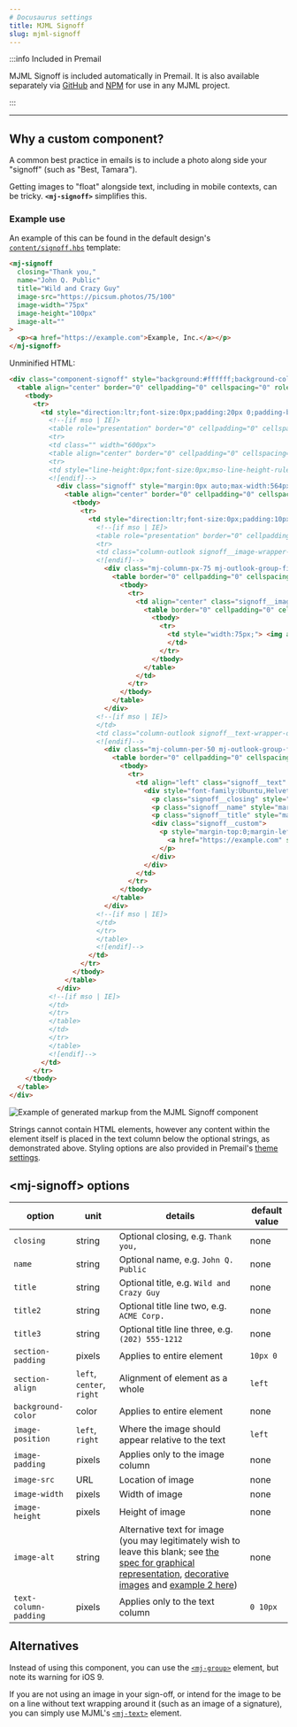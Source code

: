 ```yaml
---
# Docusaurus settings
title: MJML Signoff
slug: mjml-signoff
---
```



<!-- This component's documentation and README need to stay in sync. Make sure
     to make any updates here in both places:

     https://premail.dev/docs/components/mjml-signoff/
     https://github.com/premail/mjml-signoff/blob/main/README.md

     Should differences exist, the README is considered canonical as it is
     published to NPM:
     https://www.npmjs.com/package/mjml-signoff
-->

:::info Included in Premail

MJML Signoff is included automatically in Premail. It is also available
separately via [GitHub](https://github.com/premail/mjml-signoff) and
[NPM](https://www.npmjs.com/package/mjml-signoff) for use in any MJML project.

:::

---

## Why a custom component?

A common best practice in emails is to include a photo along side your "signoff"
(such as "Best, Tamara").

Getting images to "float" alongside text, including in mobile contexts, can be
tricky. **`<mj-signoff>`** simplifies this.

### Example use

An example of this can be found in the default design's
[`content/signoff.hbs`](https://github.com/premail/premail/tree/main/src/example/designs/_default/content/signoff.hbs)
template:

<Tabs>
<TabItem value="mjml" label="MJML">

<!-- prettier-ignore-start -->

```html
<mj-signoff
  closing="Thank you,"
  name="John Q. Public"
  title="Wild and Crazy Guy"
  image-src="https://picsum.photos/75/100"
  image-width="75px"
  image-height="100px"
  image-alt=""
>
  <p><a href="https://example.com">Example, Inc.</a></p>
</mj-signoff>
```

<!-- prettier-ignore-end -->

</TabItem>
<TabItem value="html" label="HTML">

<!-- prettier-ignore-start -->

Unminified HTML:

```html
<div class="component-signoff" style="background:#ffffff;background-color:#ffffff;margin:0px auto;max-width:600px;">
  <table align="center" border="0" cellpadding="0" cellspacing="0" role="presentation" style="background:#ffffff;background-color:#ffffff;width:100%;">
    <tbody>
      <tr>
        <td style="direction:ltr;font-size:0px;padding:20px 0;padding-bottom:18px;padding-left:18px;padding-right:18px;padding-top:0px;text-align:center;">
          <!--[if mso | IE]>
          <table role="presentation" border="0" cellpadding="0" cellspacing="0">
          <tr>
          <td class="" width="600px">
          <table align="center" border="0" cellpadding="0" cellspacing="0" class="signoff-outlook" role="presentation" style="width:564px;" width="564">
          <tr>
          <td style="line-height:0px;font-size:0px;mso-line-height-rule:exactly;">
          <![endif]-->
            <div class="signoff" style="margin:0px auto;max-width:564px;">
              <table align="center" border="0" cellpadding="0" cellspacing="0" role="presentation" style="width:100%;">
                <tbody>
                  <tr>
                    <td style="direction:ltr;font-size:0px;padding:10px 0;text-align:left;">
                      <!--[if mso | IE]>
                      <table role="presentation" border="0" cellpadding="0" cellspacing="0">
                      <tr>
                      <td class="column-outlook signoff__image-wrapper-outlook" style="vertical-align:top;width:75px;">
                      <![endif]-->
                        <div class="mj-column-px-75 mj-outlook-group-fix column signoff__image-wrapper" style="font-size:0px;text-align:left;direction:ltr;display:inline-block;vertical-align:top;width:100%;">
                          <table border="0" cellpadding="0" cellspacing="0" role="presentation" style="vertical-align:top;" width="100%">
                            <tbody>
                              <tr>
                                <td align="center" class="signoff__image" style="font-size:0px;padding:0;word-break:break-word;">
                                  <table border="0" cellpadding="0" cellspacing="0" role="presentation" style="border-collapse:collapse;border-spacing:0px;">
                                    <tbody>
                                      <tr>
                                        <td style="width:75px;"> <img alt=""height="100" src="https://picsum.photos/75/100" style="border:0;display:block;outline:none;text-decoration:none;height:100px;width:100%;font-size:13px;" width="75">
                                        </td>
                                      </tr>
                                    </tbody>
                                  </table>
                                </td>
                              </tr>
                            </tbody>
                          </table>
                        </div>
                      <!--[if mso | IE]>
                      </td>
                      <td class="column-outlook signoff__text-wrapper-outlook" style="vertical-align:top;width:282px;">
                      <![endif]-->
                        <div class="mj-column-per-50 mj-outlook-group-fix column signoff__text-wrapper" style="font-size:0px;text-align:left;direction:ltr;display:inline-block;vertical-align:top;width:100%;">
                          <table border="0" cellpadding="0" cellspacing="0" role="presentation" style="vertical-align:top;" width="100%">
                            <tbody>
                              <tr>
                                <td align="left" class="signoff__text" style="font-size:0px;padding:0 10px;word-break:break-word;">
                                  <div style="font-family:Ubuntu,Helvetica,Arial,sans-serif;font-size:13px;line-height:1;text-align:left;color:#000000;">
                                    <p class="signoff__closing" style="margin-top:0;margin-left:0;margin-right:0;margin-bottom:18px;font-size:18px;mso-line-height-rule:exactly;line-height:1;">Thank you,</p>
                                    <p class="signoff__name" style="margin-top:0;margin-left:0;margin-right:0;font-size:18px;margin-bottom:0;mso-line-height-rule:exactly;line-height:1;">John Q. Public</p>
                                    <p class="signoff__title" style="margin-top:0;margin-left:0;margin-right:0;font-size:18px;margin-bottom:0;mso-line-height-rule:exactly;line-height:1;">Wild and Crazy Guy</p>
                                    <div class="signoff__custom">
                                      <p style="margin-top:0;margin-left:0;margin-right:0;margin-bottom:18px;font-size:18px;mso-line-height-rule:exactly;line-height:1;">
                                        <a href="https://example.com" style="font-weight:bold;text-decoration:underline;color:purple;">Example, Inc.</a>
                                      </p>
                                    </div>
                                  </div>
                                </td>
                              </tr>
                            </tbody>
                          </table>
                        </div>
                      <!--[if mso | IE]>
                      </td>
                      </tr>
                      </table>
                      <![endif]-->
                    </td>
                  </tr>
                </tbody>
              </table>
            </div>
          <!--[if mso | IE]>
          </td>
          </tr>
          </table>
          </td>
          </tr>
          </table>
          <![endif]-->
        </td>
      </tr>
    </tbody>
  </table>
</div>
```

<!-- prettier-ignore-end -->

</TabItem>
<TabItem value="rendered" label="Rendered component">

![Example of generated markup from the MJML Signoff component](/img/mjml-signoff-screenshot.png)

</TabItem>
</Tabs>

Strings cannot contain HTML elements, however any content within the element
itself is placed in the text column below the optional strings, as demonstrated
above. Styling options are also provided in Premail's
[theme settings](/docs/overview/usage/explore-design-structure/#theme).

## <mj-signoff\> options

| option                | unit                      | details                                                                                                                                                                                                                                                                                                                                                                                                                                         | default value |
| --------------------- | ------------------------- | ----------------------------------------------------------------------------------------------------------------------------------------------------------------------------------------------------------------------------------------------------------------------------------------------------------------------------------------------------------------------------------------------------------------------------------------------- | ------------- |
| `closing`             | string                    | Optional closing, e.g. `Thank you,`                                                                                                                                                                                                                                                                                                                                                                                                             | none          |
| `name`                | string                    | Optional name, e.g. `John Q. Public`                                                                                                                                                                                                                                                                                                                                                                                                            | none          |
| `title`               | string                    | Optional title, e.g. `Wild and Crazy Guy`                                                                                                                                                                                                                                                                                                                                                                                                       | none          |
| `title2`              | string                    | Optional title line two, e.g. `ACME Corp.`                                                                                                                                                                                                                                                                                                                                                                                                      | none          |
| `title3`              | string                    | Optional title line three, e.g. `(202) 555-1212`                                                                                                                                                                                                                                                                                                                                                                                                | none          |
| `section-padding`     | pixels                    | Applies to entire element                                                                                                                                                                                                                                                                                                                                                                                                                       | `10px 0`      |
| `section-align`       | `left`, `center`, `right` | Alignment of element as a whole                                                                                                                                                                                                                                                                                                                                                                                                                 | `left`        |
| `background-color`    | color                     | Applies to entire element                                                                                                                                                                                                                                                                                                                                                                                                                       | none          |
| `image-position`      | `left`, `right`           | Where the image should appear relative to the text                                                                                                                                                                                                                                                                                                                                                                                              | `left`        |
| `image-padding`       | pixels                    | Applies only to the image column                                                                                                                                                                                                                                                                                                                                                                                                                | none          |
| `image-src`           | URL                       | Location of image                                                                                                                                                                                                                                                                                                                                                                                                                               | none          |
| `image-width`         | pixels                    | Width of image                                                                                                                                                                                                                                                                                                                                                                                                                                  | none          |
| `image-height`        | pixels                    | Height of image                                                                                                                                                                                                                                                                                                                                                                                                                                 | none          |
| `image-alt`           | string                    | Alternative text for image (you may legitimately wish to leave this blank; see [the spec for graphical representation](https://html.spec.whatwg.org/multipage/images.html#a-graphical-representation-of-some-of-the-surrounding-text), [decorative images](https://html.spec.whatwg.org/multipage/images.html#a-purely-decorative-image-that-doesn't-add-any-information) and [example 2 here](https://webaim.org/techniques/alttext/#context)) | none          |
| `text-column-padding` | pixels                    | Applies only to the text column                                                                                                                                                                                                                                                                                                                                                                                                                 | `0 10px`      |

## Alternatives

Instead of using this component, you can use the
[`<mj-group>`](https://documentation.mjml.io/#mj-group) element, but note its
warning for iOS 9.

If you are not using an image in your sign-off, or intend for the image to be on
a line without text wrapping around it (such as an image of a signature), you
can simply use MJML's [`<mj-text>`](https://documentation.mjml.io/#mj-text)
element.
